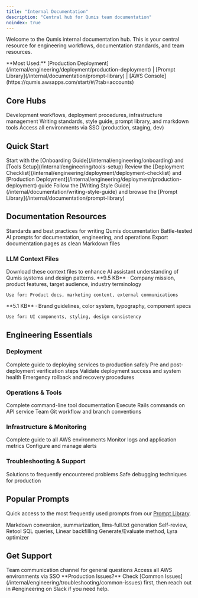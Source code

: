 ```yaml
---
title: "Internal Documentation"
description: "Central hub for Qumis team documentation"
noindex: true
---
```


Welcome to the Qumis internal documentation hub. This is your central resource for engineering workflows, documentation standards, and team resources.

<Tip>
**Most Used:** [Production Deployment](/internal/engineering/deployment/production-deployment) | [Prompt Library](/internal/documentation/prompt-library) | [AWS Console](https://qumis.awsapps.com/start/#/?tab=accounts)
</Tip>

## Core Hubs

<CardGroup cols={3}>
  <Card
    title="Engineering"
    icon="code"
    href="/internal/engineering/"
  >
    Development workflows, deployment procedures, infrastructure management
  </Card>
  <Card
    title="Documentation"
    icon="book-text"
    href="/internal/documentation/writing-style-guide"
  >
    Writing standards, style guide, prompt library, and markdown tools
  </Card>
  <Card
    title="AWS Console"
    icon="lock-open"
    href="https://qumis.awsapps.com/start/#/?tab=accounts"
  >
    Access all environments via SSO (production, staging, dev)
  </Card>
</CardGroup>

## Quick Start

<Steps>
  <Step title="New to Qumis Engineering?">
    Start with the [Onboarding Guide](/internal/engineering/onboarding) and [Tools Setup](/internal/engineering/tools-setup)
  </Step>
  <Step title="Ready to Deploy?">
    Review the [Deployment Checklist](/internal/engineering/deployment/deployment-checklist) and [Production Deployment](/internal/engineering/deployment/production-deployment) guide
  </Step>
  <Step title="Writing Documentation?">
    Follow the [Writing Style Guide](/internal/documentation/writing-style-guide) and browse the [Prompt Library](/internal/documentation/prompt-library)
  </Step>
</Steps>

## Documentation Resources

<CardGroup cols={3}>
  <Card
    title="Writing Style Guide"
    icon="pen-line"
    href="/internal/documentation/writing-style-guide"
  >
    Standards and best practices for writing Qumis documentation
  </Card>
  <Card
    title="Prompt Library"
    icon="sparkles"
    href="/internal/documentation/prompt-library"
  >
    Battle-tested AI prompts for documentation, engineering, and operations
  </Card>
  <Card
    title="Markdown Export"
    icon="file-down"
    href="/internal/documentation/markdown-export"
  >
    Export documentation pages as clean Markdown files
  </Card>
</CardGroup>

### LLM Context Files

<Info>
Download these context files to enhance AI assistant understanding of Qumis systems and design patterns.
</Info>

<CardGroup cols={2}>
  <Card
    title="Qumis Overview"
    icon="file-text"
    href="/internal/assets/llms/qumis-overview.llms.txt"
  >
    **9.5 KB** · Company mission, product features, target audience, industry terminology

    Use for: Product docs, marketing content, external communications
  </Card>
  <Card
    title="Qumis Design System"
    icon="palette"
    href="/internal/assets/llms/qumis-design.llms.txt"
  >
    **5.1 KB** · Brand guidelines, color system, typography, component specs

    Use for: UI components, styling, design consistency
  </Card>
</CardGroup>

## Engineering Essentials

### Deployment

<CardGroup cols={2}>
  <Card
    title="Production Deployment"
    icon="rocket"
    href="/internal/engineering/deployment/production-deployment"
    color="#10b981"
  >
    Complete guide to deploying services to production safely
  </Card>
  <Card
    title="Deployment Checklist"
    icon="clipboard-check"
    href="/internal/engineering/deployment/deployment-checklist"
  >
    Pre and post-deployment verification steps
  </Card>
  <Card
    title="Post-Deployment Validation"
    icon="shield-check"
    href="/internal/engineering/deployment/post-deployment-validation"
  >
    Validate deployment success and system health
  </Card>
  <Card
    title="Rollback Procedures"
    icon="rotate-left"
    href="/internal/engineering/deployment/rollback-procedures"
    color="#ef4444"
  >
    Emergency rollback and recovery procedures
  </Card>
</CardGroup>

### Operations & Tools

<CardGroup cols={3}>
  <Card
    title="qumis-cli Reference"
    icon="terminal"
    href="/internal/engineering/operations/qumis-cli-reference"
  >
    Complete command-line tool documentation
  </Card>
  <Card
    title="Rails Commands"
    icon="gem"
    href="/internal/engineering/operations/rails-commands"
  >
    Execute Rails commands on API service
  </Card>
  <Card
    title="Git Branching Strategies"
    icon="git-branch"
    href="/internal/engineering/git-branching-strategies"
  >
    Team Git workflow and branch conventions
  </Card>
</CardGroup>

### Infrastructure & Monitoring

<CardGroup cols={3}>
  <Card
    title="AWS Environments"
    icon="cloud"
    href="/internal/engineering/infrastructure/aws-environments"
  >
    Complete guide to all AWS environments
  </Card>
  <Card
    title="CloudWatch Monitoring"
    icon="chart-line"
    href="/internal/engineering/infrastructure/cloudwatch-monitoring"
  >
    Monitor logs and application metrics
  </Card>
  <Card
    title="CloudWatch Alerts"
    icon="bell"
    href="/internal/engineering/infrastructure/cloudwatch-alerts"
  >
    Configure and manage alerts
  </Card>
</CardGroup>

### Troubleshooting & Support

<CardGroup cols={2}>
  <Card
    title="Common Issues"
    icon="triangle-exclamation"
    href="/internal/engineering/troubleshooting/common-issues"
    color="#f59e0b"
  >
    Solutions to frequently encountered problems
  </Card>
  <Card
    title="Production Debugging"
    icon="bug"
    href="/internal/engineering/troubleshooting/debugging-production"
    color="#f59e0b"
  >
    Safe debugging techniques for production
  </Card>
</CardGroup>

## Popular Prompts

Quick access to the most frequently used prompts from our [Prompt Library](/internal/documentation/prompt-library).

<CardGroup cols={3}>
  <Card
    title="Documentation Prompts"
    icon="book"
    href="/internal/documentation/prompt-library#documentation-prompts"
  >
    Markdown conversion, summarization, llms-full.txt generation
  </Card>
  <Card
    title="Engineering Prompts"
    icon="code"
    href="/internal/documentation/prompt-library#engineering-prompts"
  >
    Self-review, Retool SQL queries, Linear backfilling
  </Card>
  <Card
    title="Meta-Prompting"
    icon="wand-magic-sparkles"
    href="/internal/documentation/prompt-library#meta-prompting-techniques"
  >
    Generate/Evaluate method, Lyra optimizer
  </Card>
</CardGroup>

## Get Support

<CardGroup cols={2}>
  <Card
    title="Slack: #engineering"
    icon="slack"
    href="https://qumis.slack.com/channels/engineering"
  >
    Team communication channel for general questions
  </Card>
  <Card
    title="AWS Console"
    icon="aws"
    href="https://qumis.awsapps.com/start/#/?tab=accounts"
  >
    Access all AWS environments via SSO
  </Card>
</CardGroup>

<Warning>
**Production Issues?** Check [Common Issues](/internal/engineering/troubleshooting/common-issues) first, then reach out in #engineering on Slack if you need help.
</Warning>
